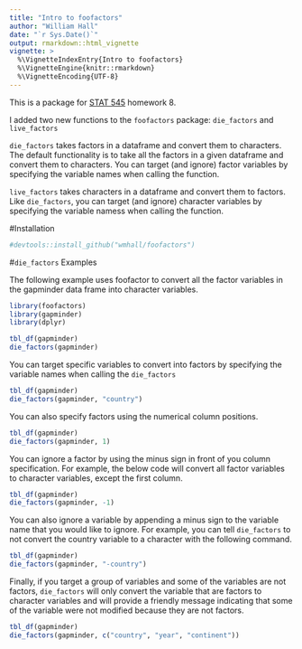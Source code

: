 ```yaml
---
title: "Intro to foofactors"
author: "William Hall"
date: "`r Sys.Date()`"
output: rmarkdown::html_vignette
vignette: >
  %\VignetteIndexEntry{Intro to foofactors}
  %\VignetteEngine{knitr::rmarkdown}
  %\VignetteEncoding{UTF-8}
---
```


This is a package for [STAT 545](http://stat545-ubc.github.io) homework 8.

I added two new functions to the `foofactors` package: `die_factors` and `live_factors`

`die_factors` takes factors in a dataframe and convert them to characters. The default functionality is to take all the factors in a given dataframe and convert them to characters. You can target (and ignore) factor variables by specifying the variable names when calling the function. 

`live_factors` takes characters in a dataframe and convert them to factors. Like `die_factors`, you can target (and ignore) character variables by specifying the variable namess when calling the function. 

#Installation

```r
#devtools::install_github("wmhall/foofactors")
```

#`die_factors` Examples

The following example uses foofactor to convert all the factor variables in the gapminder data frame into character variables.

```r
library(foofactors)
library(gapminder)
library(dplyr)

tbl_df(gapminder)
die_factors(gapminder)
```

You can target specific variables to convert into factors by specifying the variable names when calling the `die_factors`

```r
tbl_df(gapminder)
die_factors(gapminder, "country")
```

You can also specify factors using the numerical column positions. 

```r
tbl_df(gapminder)
die_factors(gapminder, 1)
```

You can ignore a factor by using the minus sign in front of you column specification. For example, the below code will convert all factor variables to character variables, except the first column. 

```r
tbl_df(gapminder)
die_factors(gapminder, -1)
```

You can also ignore a variable by appending a minus sign to the variable name that you would like to ignore. For example, you can tell `die_factors` to not convert the country variable to a character with the following command.

```r
tbl_df(gapminder)
die_factors(gapminder, "-country")
```

Finally, if you target a group of variables and some of the variables are not factors,  `die_factors` will only convert the variable that are factors to character variables and will provide a friendly message indicating that some of the variable were not modified because they are not factors.

```r
tbl_df(gapminder)
die_factors(gapminder, c("country", "year", "continent"))

```


